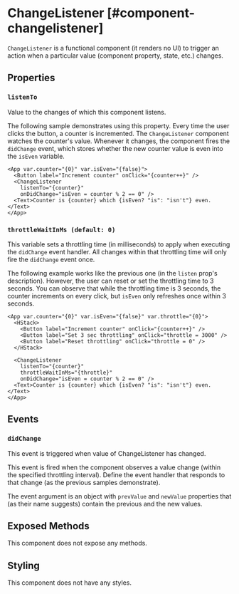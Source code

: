 
# ChangeListener [#component-changelistener]

`ChangeListener` is a functional component (it renders no UI) to trigger an action when a particular value (component property, state, etc.) changes.

## Properties

### `listenTo`

Value to the changes of which this component listens.

The following sample demonstrates using this property. Every time the user clicks the button, a counter is incremented. The `ChangeListener` component watches the counter's value. Whenever it changes, the component fires the `didChange` event, which stores whether the new counter value is even into the `isEven` variable.

```xmlui-pg copy display name="Example: listenTo"
<App var.counter="{0}" var.isEven="{false}">
  <Button label="Increment counter" onClick="{counter++}" />
  <ChangeListener
    listenTo="{counter}"
    onDidChange="isEven = counter % 2 == 0" />
  <Text>Counter is {counter} which {isEven? "is": "isn't"} even.</Text>
</App>
```

### `throttleWaitInMs (default: 0)`

This variable sets a throttling time (in milliseconds) to apply when executing the `didChange` event handler. All changes within that throttling time will only fire the `didChange` event once.

The following example works like the previous one (in the `listen` prop's description). However, the user can reset or set the throttling time to 3 seconds. You can observe that while the throttling time is 3 seconds, the counter increments on every click, but `isEven` only refreshes once within 3 seconds.

```xmlui-pg copy display name="Example: throttleWaitInMs"
<App var.counter="{0}" var.isEven="{false}" var.throttle="{0}">
  <HStack>
    <Button label="Increment counter" onClick="{counter++}" />
    <Button label="Set 3 sec throttling" onClick="throttle = 3000" />
    <Button label="Reset throttling" onClick="throttle = 0" />
  </HStack>

  <ChangeListener
    listenTo="{counter}"
    throttleWaitInMs="{throttle}"
    onDidChange="isEven = counter % 2 == 0" />
  <Text>Counter is {counter} which {isEven? "is": "isn't"} even.</Text>
</App>
```

## Events

### `didChange`

This event is triggered when value of ChangeListener has changed.

This event is fired when the component observes a value change (within the specified throttling interval). Define the event handler that responds to that change (as the previous samples demonstrate).

The event argument is an object with `prevValue` and `newValue` properties that (as their name suggests) contain the previous and the new values.

## Exposed Methods

This component does not expose any methods.

## Styling

This component does not have any styles.
